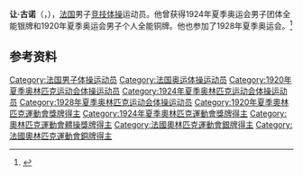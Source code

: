 {{NoteTA|G1=Sports}}
'''让·古诺'''（{{lang-fr|Jean Gounot}}，{{bd|1894年|4月9日|1978年|1月16日}}），[[法国|法国]]男子[[竞技体操|竞技体操]]运动员。他曾获得1924年夏季奥运会男子团体全能银牌和1920年夏季奥运会男子个人全能铜牌。他也参加了1928年夏季奥运会。<ref>{{Cite web|title=Jean GOUNOT|url=https://www.olympic.org/jean-gounot|accessdate=2021-03-26|work=International Olympic Committee|archive-date=2020-12-05|archive-url=https://web.archive.org/web/20201205234707/https://www.olympic.org/jean-gounot|dead-url=no}}</ref>

== 参考资料 ==
{{reflist}}

{{Authority control}}
{{DEFAULTSORT:Gounot, Jean}}
[[Category:法国男子体操运动员|Category:法国男子体操运动员]]
[[Category:法国奥运体操运动员|Category:法国奥运体操运动员]]
[[Category:1920年夏季奥林匹克运动会体操运动员|Category:1920年夏季奥林匹克运动会体操运动员]]
[[Category:1924年夏季奥林匹克运动会体操运动员|Category:1924年夏季奥林匹克运动会体操运动员]]
[[Category:1928年夏季奥林匹克运动会体操运动员|Category:1928年夏季奥林匹克运动会体操运动员]]
[[Category:1920年夏季奧林匹克運動會獎牌得主|Category:1920年夏季奧林匹克運動會獎牌得主]]
[[Category:1924年夏季奧林匹克運動會獎牌得主|Category:1924年夏季奧林匹克運動會獎牌得主]]
[[Category:奧林匹克運動會體操獎牌得主|Category:奧林匹克運動會體操獎牌得主]]
[[Category:法國奧林匹克運動會銀牌得主|Category:法國奧林匹克運動會銀牌得主]]
[[Category:法國奧林匹克運動會銅牌得主|Category:法國奧林匹克運動會銅牌得主]]